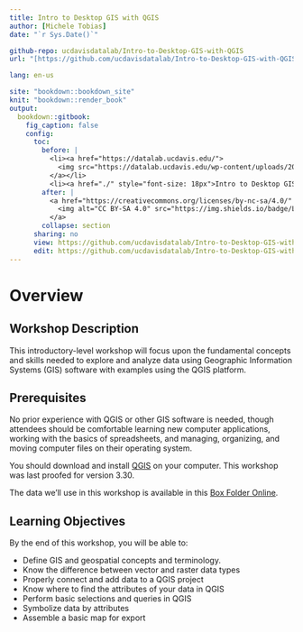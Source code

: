 ```yaml
---
title: Intro to Desktop GIS with QGIS
author: [Michele Tobias]
date: "`r Sys.Date()`"

github-repo: ucdavisdatalab/Intro-to-Desktop-GIS-with-QGIS
url: "[https://github.com/ucdavisdatalab/Intro-to-Desktop-GIS-with-QGIS]"

lang: en-us

site: "bookdown::bookdown_site"
knit: "bookdown::render_book"
output:
  bookdown::gitbook:
    fig_caption: false
    config:
      toc:
        before: |
          <li><a href="https://datalab.ucdavis.edu/">
            <img src="https://datalab.ucdavis.edu/wp-content/uploads/2019/07/datalab-logo-full-color-rgb-1.png" style="height: 100%; width: 100%; object-fit: contain" />
          </a></li>
          <li><a href="./" style="font-size: 18px">Intro to Desktop GIS with QGIS</a></li>
        after: |
          <a href="https://creativecommons.org/licenses/by-nc-sa/4.0/" target="_blank">
            <img alt="CC BY-SA 4.0" src="https://img.shields.io/badge/License-CC%20BY--NC--SA%204.0-lightgrey.svg" style="float: right; padding-right: 10px;" />
          </a>
        collapse: section
      sharing: no
      view: https://github.com/ucdavisdatalab/Intro-to-Desktop-GIS-with-QGIS/blob/master/%s
      edit: https://github.com/ucdavisdatalab/Intro-to-Desktop-GIS-with-QGIS/edit/master/%s
---
```


# Overview {-}

## Workshop Description
This introductory-level workshop will focus upon the fundamental concepts and skills needed to explore and analyze data using Geographic Information Systems (GIS) software with examples using the QGIS platform.

## Prerequisites
No prior experience with QGIS or other GIS software is needed, though attendees should be comfortable learning new computer applications, working with the basics of spreadsheets, and managing, organizing, and moving computer files on their operating system.

You should download and install [QGIS](https://qgis.org/) on your computer. This workshop was last proofed for version 3.30.

The data we'll use in this workshop is available in this [Box Folder Online](https://ucdavis.box.com/s/cnlz6ejmje4qgf7z80h7ygbwydc65kkm).

## Learning Objectives
By the end of this workshop, you will be able to:

+ Define GIS and geospatial concepts and terminology.
+ Know the difference between vector and raster data types
+ Properly connect and add data to a QGIS project
+ Know where to find the attributes of your data in QGIS
+ Perform basic selections and queries in QGIS
+ Symbolize data by attributes
+ Assemble a basic map for export
